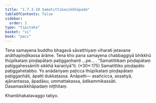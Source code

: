 ```yaml
---
title: "1.7.3.10 Samatittikasikkhāpada"
tableOfContents: false
sidebar:
  order: 2
type: "tipitaka"
basket: "vi"
book: "paci"
---
```



<DynamicBreadcrumb />

<Division number="605" book="paci" bookNo="2" page="250">

<Paragraph number="1830" book="paci">
Tena samayena buddho bhagavā sāvatthiyaṃ viharati jetavane anāthapiṇḍikassa ārāme. Tena kho pana samayena chabbaggiyā bhikkhū thūpīkataṃ piṇḍapātaṃ paṭiggaṇhanti …pe… .
</Paragraph>

<Paragraph number="1831" book="paci">
<Emphasis>“Samatittikaṃ piṇḍapātaṃ paṭiggahessāmīti sikkhā karaṇīyā”</Emphasis>ti. (*30*:<Emphasis>175</Emphasis>)
</Paragraph>

<Paragraph number="1832" book="paci">
Samatittiko piṇḍapāto paṭiggahetabbo. Yo anādariyaṃ paṭicca thūpīkataṃ piṇḍapātaṃ paṭiggaṇhāti, āpatti dukkaṭassa.
</Paragraph>

<Paragraph number="1833" book="paci">
Anāpatti— asañcicca, assatiyā, ajānantassa, āpadāsu, ummattakassa, ādikammikassāti.

</Paragraph>
</Division>

<Paragraph number="1834" type="center" book="paci">
Dasamasikkhāpadaṃ niṭṭhitaṃ.

  
Khambhakatavaggo tatiyo.
</Paragraph>